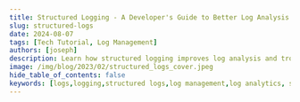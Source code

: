 ```yaml
---
title: Structured Logging - A Developer's Guide to Better Log Analysis [Best Practices Included]
slug: structured-logs
date: 2024-08-07
tags: [Tech Tutorial, Log Management]
authors: [joseph]
description: Learn how structured logging improves log analysis and troubleshooting. Discover implementation techniques, best practices, and integration with observability tools.
image: /img/blog/2023/02/structured_logs_cover.jpeg
hide_table_of_contents: false
keywords: [logs,logging,structured logs,log management,log analytics, structured logging, log analysis, observability, troubleshooting, log management, cloud logging, SigNoz]
---
```


<head>
  <script
    type="application/ld+json"
    dangerouslySetInnerHTML={{ __html: JSON.stringify({
  "@context": "https://schema.org",
  "@type": "TechArticle",
  "headline": "Guide on Structured Logs [Best Practices Included]",
  "alternativeHeadline": "Understanding Structured Logging: Benefits, Best Practices, and Implementation",
  "author": {
    "@type": "Person",
    "name": "Joseph"
  },
  "publisher": {
    "@type": "Organization",
    "name": "SigNoz",
    "logo": {
      "@type": "ImageObject",
      "url": "https://signoz.io/img/SigNozLogo-orange.svg"
    }
  },
  "datePublished": "2024-08-07T00:00:00Z",
  "dateModified": "2024-08-07T00:00:00Z",
  "mainEntityOfPage": {
    "@type": "WebPage",
    "@id": "https://signoz.io/blog/structured-logs/"
  },
  "description": "Learn about structured logging, its benefits, best practices, and how to implement it in your applications. Discover how structured logs can improve debugging, troubleshooting, and monitoring of your systems.",
  "keywords": "logs, logging, structured logs, log management, log analytics",
  "articleSection": "Technology",
  "inLanguage": "en",
  "isPartOf": {
    "@type": "Blog",
    "name": "SigNoz Blog",
    "url": "https://signoz.io/blog/"
  },
  "about": [
    {
      "@type": "Thing",
      "name": "Structured Logging",
      "description": "A method of creating consistent, machine-readable log formats for efficient analysis and processing"
    },
    {
      "@type": "Thing",
      "name": "Log Management",
      "description": "The process of collecting, storing, analyzing, and monitoring log data from various sources"
    },
    {
      "@type": "Thing",
      "name": "Application Monitoring",
      "description": "The practice of tracking and analyzing application performance and behavior through logs and other telemetry data"
    }
  ],
  "mentions": [
    {
      "@type": "SoftwareApplication",
      "name": "SigNoz",
      "applicationCategory": "Log Management and Observability Platform"
    },
    {
      "@type": "SoftwareApplication",
      "name": "Winston Logger",
      "applicationCategory": "Logging Library for Node.js"
    }
  ],
  "mainEntity": {
    "@type": "FAQPage",
    "mainEntity": [
      {
        "@type": "Question",
        "name": "What are structured logs?",
        "acceptedAnswer": {
          "@type": "Answer",
          "text": "Structured logs are log records with a well-defined structure and format. They create easily human-readable textual log data that can also be easily integrated with other systems for automated analyzing, querying, and aggregation."
        }
      },
      {
        "@type": "Question",
        "name": "Why is structured logging important?",
        "acceptedAnswer": {
          "@type": "Answer",
          "text": "Structured logging is important because it allows for more efficient searching, filtering, and aggregation of log data. It enables users to extract meaningful information from log data easily, improves automation, facilitates integration with alert systems, and makes it easier to identify trends and patterns."
        }
      },
      {
        "@type": "Question",
        "name": "What are some best practices for structured logging?",
        "acceptedAnswer": {
          "@type": "Answer",
          "text": "Some best practices for structured logging include: using a consistent format across your application, including relevant information like timestamps and logging levels, using standard log levels, adding unique keys in log entries, creating security-logging practices, testing and validating logs before production deployment, and integrating logs with traces for correlated telemetry signals."
        }
      },
      {
        "@type": "Question",
        "name": "How can I get started with structured logging?",
        "acceptedAnswer": {
          "@type": "Answer",
          "text": "To get started with structured logging: 1) Choose a logging library that supports structured logging, 2) Select a log analytics tool like SigNoz for ingestion, querying, and storage, 3) Implement structured logging in your application following best practices, 4) Use the log analytics tool to analyze and visualize your structured log data."
        }
      },
      {
        "@type": "Question",
        "name": "What is SigNoz and how does it relate to structured logging?",
        "acceptedAnswer": {
          "@type": "Answer",
          "text": "SigNoz is an open-source log management tool that can be used for structured logging. It uses OpenTelemetry to collect logs and a columnar database for storage. SigNoz helps in ingesting, querying, and visualizing structured log data, making it easier to derive insights from your logs."
        }
      }
    ]
  },
  "tutorial": {
    "@type": "HowTo",
    "name": "How to Implement Structured Logging",
    "step": [
      {
        "@type": "HowToStep",
        "name": "Choose a Logging Library",
        "text": "Select a logging library that supports structured logging, such as Winston for Node.js"
      },
      {
        "@type": "HowToStep",
        "name": "Define Log Structure",
        "text": "Determine the key-value pairs or fields that will make up your structured log entries"
      },
      {
        "@type": "HowToStep",
        "name": "Implement Logging in Application",
        "text": "Integrate the chosen logging library into your application and use it to generate structured logs"
      },
      {
        "@type": "HowToStep",
        "name": "Select a Log Analytics Tool",
        "text": "Choose a log analytics tool like SigNoz for ingesting, querying, and storing your structured logs"
      },
      {
        "@type": "HowToStep",
        "name": "Configure Log Shipping",
        "text": "Set up log shipping from your application to the chosen log analytics tool"
      },
      {
        "@type": "HowToStep",
        "name": "Test and Validate",
        "text": "Test your logging implementation and validate that logs are being correctly generated and shipped"
      },
      {
        "@type": "HowToStep",
        "name": "Analyze and Visualize",
        "text": "Use the log analytics tool to analyze and visualize your structured log data for insights"
      }
    ]
  }
}) }}
  />
</head>

Structured logging is the method of having a consistent log format for your application logs so that they can be easily searched and analyzed. Having structured logs allows for more efficient searching, filtering, and aggregation of log data. It enables users to extract meaningful information from log data easily.



![Cover Image](/img/blog/2023/02/structured_logs_cover.webp)

Logging is an essential aspect of system administration and monitoring. Logging allows you to record information data about the application's activity. The primary purpose of obtaining logs is to streamline the debugging, troubleshooting, or auditing practices.

Logs include system events, user actions, and error messages. They can be stored in various forms, such as text files and databases. This allows them to analyze and visualize using log management platforms such as [SigNoz](https://signoz.io/docs/userguide/logs/). The structure of these logs falls on a large spectrum. A log can be structured, semi-structured or unstructured. In this blog, we will learn about structured logging and its benefits.

## What are Structured Logs?

A structured log is a log record with a well-defined structure and format. The structured logging practice creates easily human-readable textual log data. The same data can be easily integrated with other systems to automate log analyzing, querying, and aggregation.

Semi-structured and unstructured logging usually provide text data that are easy to read by humans but can be challenging for machines to extract. It is harder to query such data structures for helpful information. Unstructured log data makes it harder to analyze log data.

Structured logging solves these challenges and creates room for additional analytic techniques. Structure logging aims to create machine-readable data for advanced functionalities. Structured logs ensure each log entry is composed of a set of fields or key-value pairs in a well-structured and consistent format that can be easily parsed and analyzed.

This structure allows for more efficient searching, filtering, and aggregation of log data. With the help of logging tools, you can automatically extract meaningful information from the logs. It becomes more straightforward to transform your data efficiently. Due to their format, structured logs also allow effortless integration with other systems, such as monitoring and alerting tools.


Consider the following simple example of an unstructured log message:

```bash
[info] [Friday, 20-Jan-23 11:17:55 UTC] The application has started.
[Error] [Friday, 20-Jan-23 11:17:55 UTC] An error occurred while processing this request.
```

The above log example contains log information. While it is a straightforward log, having a huge list of such records that includes complex examples can take time to draw a valid conclusion. Imagine having thousands of such logs that you need to analyze for insights.

It can be hard to diagnose and troubleshoot how an issue occurred, as the log message needs descriptive log information. Using the same log message, you can use structured log formats to describe the message with payload:

```json
{
  "timestamp": "Friday, 20-Jan-23 11:17:55 UTC",
  "level": "info",
  "message": "The application has started."
}
```

Both the unstructured and structured payloads contain the same information. However, the structured log message has key attributes that can be paired with any corresponding values. This means an analysis system can analyze the data using these attributes to perform searches and filter results. On top of that, you can detect patterns in the data and have a concrete conclusion based on your log messages.

With key-value pairs, you can add more meaningful information to your logs. Here is an example of log using a structured format with more details on `error` type:

```json
{
  "timestamp": "Friday, 20-Jan-23 11:17:55 UTC",
  "level": "error",
  "message": "An error occurred while processing this request",
  "error": {
    "code": "500",
    "message": "Internal server error",
    "details": "Error occurred when sending POST data query."
  }
}
```

### Anatomy of a Structured Log Entry

A structured log entry typically consists of several essential fields:

- **Timestamp**: When the event occurred
- **Log level**: Severity of the event (e.g., INFO, WARN, ERROR)
- **Message**: A human-readable description of the event
- **Context**: Additional metadata about the event

Here's an example of a structured log entry in JSON format:

```json
{
  "timestamp": "2023-05-09T14:32:10.123Z",
  "level": "ERROR",
  "message": "Failed to process payment",
  "context": {
    "user_id": "12345",
    "transaction_id": "tx-98765",
    "error_code": "INSUFFICIENT_FUNDS"
  }
}
```

This format allows for easy parsing and analysis, enabling you to quickly extract relevant information when troubleshooting issues.

## Why is Structured Logging Needed?

There are numerous benefits to using structured logs. Below are some points for why structured logging is needed:

- With structured logs, it is accessible to search, filter, and aggregate log data.
- Its format is friendly with observability and logging tools like [SigNoz](https://signoz.io/docs/userguide/logs/). This makes it easier to analyze your log data faster and more efficiently to troubleshoot any application issues.
- Structured logs improve automation. You can automatically extract any relevant information, such as error messages and performance metrics, and create aggregates.
- Structured logs are easily integrated with [alert systems](https://signoz.io/docs/userguide/alerts-management/). You can get notified if the software system starts sending logs of a certain type.
- With structured logs, it is easier to identify trends and patterns that might be missed with unstructured logs.
- Structured logs open room for broader integration with logs from different sources and with monitoring tools.
- Structured logs reduce costs on tools you can choose to integrate and analyze data. The data is consistent. This makes storing in long-term retention easier with reduced storage cost.
- It is easier to visualize structured logs data with which you can drive insights faster. Log analytics tool like SigNoz can help you create charts from structured logs data easily.

## Best Practices for Structured Logging

Structured logging has many benefits. Based on this guide, you have understood the importance in detail. However, when using structured logs, it's good to follow the best practices to ensure you get the optimal benefits structured logs offer. Some of the best practices are:

- Always use a consistent format if you choose JSON, for example. You should stick to that one format across your application. This makes it easier to parse the collected data, analyze logs and provide timely feedback.
- Remember to include relevant information in your log entries. Fields such as timestamps, logging levels, and context-specific data (user information and request details) make it easier to understand your application history.
- Use the standard log levels for your log entries. This includes `info`, `warning`, `error`, `debugging`, etc. Such practices make it possible to have filtering features for your log data.
- Remember to add unique keys in log entries. This makes it easy to search and filter log data using tools like [SigNoz](https://signoz.io/).
- Create security-logging practices to monitor security breaches, suspicious activity, and other potential threats.
- Before rolling your application to production, always test and validate your logs. This will help you ensure your application generates logs correctly and in the expected format.
- You can also integrate your logs with traces. Having [correlated telemetry signals](https://signoz.io/blog/microservices-logging/#integrating-observability-in-logs) can help you drive contextual insights faster.

## The Developer's Guide to Implementing Structured Logging

Implementing structured logging in your applications requires careful planning and execution. Here are some key steps to get you started:

1. **Choose the right logging library**: 

Select a library that supports structured logging in your programming language. Popular options include:
   - Java: Logback with Logstash encoder
   - Python: [structlog](https://signoz.io/guides/structlog)
   - JavaScript: [Winston]((https://signoz.io/blog/winston-logger/))
   - Go: [Zap](signoz.io/guides/zap-logger) or [Logrus](https://signoz.io/guides/golang-logrus/)

2. **Define your log structure**: 

Establish a consistent format for your logs across all services. This might include standard fields like timestamp, log level, and message, as well as custom fields specific to your application.

3. **Implement correlation IDs**: 

Use unique identifiers to trace requests across multiple services. This is especially important in microservices architectures.

4. **Handle sensitive information**: 

Be cautious about logging personally identifiable information (PII) or other sensitive data. Implement masking or encryption for sensitive fields.

4. **Choose a log management tool**: 
The next step is to choose a log analytics tool. When choosing a log analytics tool, three things must be kept in mind - ingestion, query, and storage. Based on these parameters and your use case, you can choose a log analytics tool that suits you. SigNoz is an open-source log management tool that you can use for structured logging.

It uses OpenTelemetry to collect logs and uses ClickHouse which is a columnar database for storage. You can check out the logs performance benchmark of SigNoz to see if it fits your needs.

<GetStartedSigNoz />

SigNoz allows you to:
- Correlate logs with distributed traces and metrics
- Visualize log data alongside other telemetry
- Set up alerts based on complex log patterns
- Gain end-to-end visibility into your applications

### Common Pitfalls and How to Avoid Them

As you implement structured logging, be aware of these common mistakes:

- **Overlogging**: Don't log everything—focus on meaningful events and data.
- **Inconsistent formatting**: Maintain a consistent log structure across all services.
- **Performance issues**: Be mindful of the performance impact of logging, especially in high-throughput systems.
- **Invalid structures**: Implement validation to ensure your logs always conform to the expected structure.

## Leveraging Structured Logs for Advanced Analysis

With structured logs in place, you can take advantage of powerful log management tools to gain deeper insights into your systems. These tools can help you:

- Parse and analyze logs at scale
- Create custom dashboards and visualizations
- Set up alerts based on specific log patterns
- Correlate logs with metrics and traces for full observability

## Structured Logging in Cloud Environments

Cloud environments present unique challenges and opportunities for structured logging:

- **Containerized applications**: Adapt your logging practices for ephemeral containers and orchestration platforms like Kubernetes.
- **Cloud-native logging services**: Utilize services like AWS CloudWatch or Google Cloud Logging for seamless integration with your cloud infrastructure.
- **Microservices architectures**: Implement centralized log aggregation to maintain visibility across distributed systems.
- **Compliance and security**: Ensure your logging practices meet regulatory requirements and protect sensitive information.

## Conclusion

Logging is an integral part of all software systems. You can understand what's happening and where problems might be. Generally, if something goes wrong in production, you have a reference to trace your logs. Structured logs make it easier to search, query, and analyze logs data at scale.

A log analysis tool like SigNoz can help you derive insights from logs data quickly while ensuring efficient management and storage. You can check out the SigNoz GitHub repo <a href = "https://github.com/SigNoz/signoz" rel="noopener noreferrer nofollow" target="_blank" >here</a>.

## FAQs

### What are the main differences between structured and unstructured logging?

Structured logging uses a consistent, predefined format (often JSON or XML) with key-value pairs, making logs easily parseable and searchable. Unstructured logging typically consists of free-form text, which is harder to analyze programmatically.

### How does structured logging impact application performance?

While structured logging can have a slight performance overhead due to the additional formatting, modern logging libraries are highly optimized. The benefits in terms of improved troubleshooting and analysis usually outweigh the minimal performance impact.

### Can I convert existing unstructured logs to structured format?

Yes, it's possible to convert unstructured logs to a structured format using log parsing tools or custom scripts. However, it's generally more effective to implement structured logging directly in your application code.

### What are some popular structured logging libraries for different programming languages?

- Java: Logback with Logstash encoder
- Python: structlog
- JavaScript: Winston
- Go: Zap or Logrus
- .NET: Serilog

### What are structured logs?
Structured logs are log records with a well-defined structure and format. They create easily human-readable textual log data that can also be easily integrated with other systems for automated analyzing, querying, and aggregation.

### Why is structured logging important?
Structured logging is important because it allows for more efficient searching, filtering, and aggregation of log data. It enables users to extract meaningful information from log data easily, improves automation, facilitates integration with alert systems, and makes it easier to identify trends and patterns.

### What are the benefits of using structured logs?
The benefits of using structured logs include:
- Easier searching, filtering, and aggregation of log data
- Better compatibility with observability and logging tools
- Improved automation for extracting relevant information
- Easier integration with alert systems
- Ability to identify trends and patterns more easily
- Reduced storage costs due to consistent data format
- Easier visualization of log data for faster insights

### What are some best practices for structured logging?
Some best practices for structured logging include:
- Using a consistent format across your application
- Including relevant information like timestamps, logging levels, and context-specific data
- Using standard log levels (info, warning, error, debugging, etc.)
- Adding unique keys in log entries for easy searching and filtering
- Creating security-logging practices
- Testing and validating logs before production deployment
- Integrating logs with traces for correlated telemetry signals

### How can I get started with structured logging?
To get started with structured logging:
1. Choose a logging library that supports structured logging (e.g., winston for Node.js)
2. Select a log analytics tool like SigNoz for ingestion, querying, and storage
3. Implement structured logging in your application following best practices
4. Use the log analytics tool to analyze and visualize your structured log data

---

**Related Posts**

**[A Lightweight Open Source ELK alternative](https://signoz.io/blog/elk-alternative-open-source/)**

**[OpenTelemetry Logs - A Complete Introduction & Implementation](https://signoz.io/blog/opentelemetry-logs/)**
